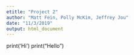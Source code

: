 ```yaml
---
etitle: "Project 2"
author: "Matt Fein, Polly McKim, Jeffrey Jou"
date: "11/3/2019"
output: html_document
---
```


print('Hi')
print("Hello")
